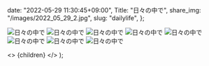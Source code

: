 
  date: "2022-05-29 11:30:45+09:00",
  Title: "日々の中で",
  share_img: "/images/2022_05_29_2.jpg",
  slug: "dailylife",
};

![日々の中で](/images/2022_05_18_1.jpg)
![日々の中で](/images/2022_05_19_1.jpg)
![日々の中で](/images/2022_05_22_1.jpg)
![日々の中で](/images/2022_05_22_2.jpg)
![日々の中で](/images/2022_05_22_3.jpg)
![日々の中で](/images/2022_05_28_1.jpg)
![日々の中で](/images/2022_05_29_1.jpg)
![日々の中で](/images/2022_05_29_2.jpg)

  <>
    <Head>
      <title>{meta.Title} | 異郷好実</title>
    </Head>
    <PostLayout meta={meta}>{children}</PostLayout>
  </>
);
